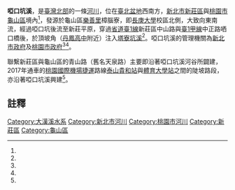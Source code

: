 {{coord|25|01|09|N|121|25|05|E|display=title}} 
{{Infobox river
| river_name = 啞口坑溪
| image_name = 
| image_size = 
| caption    = 
| origin     = [[龜山區|龜山區]]樂善村樟腦寮，[[林口台地|林口台地]]邊緣
| mouth      = [[新莊區|新莊區]]頂坡角，位於[[新北市立丹鳳高級中學|丹鳳高中]]附近
| river_system = [[淡水河|淡水河]]
| basin_countries =
| location  = [[桃園市|桃園市]][[龜山區|龜山區]] <br> [[新北市|新北市]][[新莊區|新莊區]]
| length    = 
| elevation = {{convert|215|m|0}}
| mouth_elevation = {{convert|16|m|0}}
| discharge = 
| watershed = 
}}

'''啞口坑溪'''，是[[臺灣北部|臺灣北部]]的一條[[河川|河川]]，位在[[臺北盆地|臺北盆地]]西南方，[[新北市|新北市]][[新莊區|新莊區]]與[[桃園市|桃園市]][[龜山區|龜山區]]境內<ref name="塔寮坑溪排水治理計畫"/>，發源於龜山區[[樂善里|樂善里]]樟腦寮，即[[長庚大學|長庚大學]]校區北側，大致向東南流，經過啞口坑後流至新莊平原，穿過[[臺1線|省道臺1線]]新莊區中山路與[[臺1線|臺1甲線]]中正路哂口橋後，於頂坡角（[[新北市立丹鳳高級中學|丹鳳高中]]附近）注入[[塔寮坑溪|塔寮坑溪]]<ref name="塔寮坑溪排水治理計畫"/>。啞口坑溪的管理機關為[[新北市政府|新北市政府]]及[[桃園市政府|桃園市政府]]<ref name="塔寮坑溪排水治理計畫"/><ref name="塔寮坑溪防淹水 十月底完工"/>。

聯繫新莊區與龜山區的青山路（舊名天泉路）主要即沿著啞口坑溪河谷所闢建，2017年通車的[[桃園國際機場捷運|桃園國際機場捷運]]路線[[泰山貴和站|泰山貴和站]]與[[體育大學站|體育大學站]]之間的陡坡路段，亦沿著啞口坑溪興建<ref name="桃園機場捷運青山路陡坡段橋梁與竹削型開挖擋土結構之設計與施工"/>。

== 註釋 ==
{{Reflist| refs=
<ref name="塔寮坑溪排水治理計畫">{{cite web|language=zh-tw|url=http://file.wra.gov.tw/public/Attachment/21201015294.pdf|title=塔寮坑溪排水治理計畫|author=|publisher=經濟部水利署|date=中華民國一００年十月|accessdate=2014-05-29|archive-date=2014-05-29|archive-url=https://web.archive.org/web/20140529085515/http://file.wra.gov.tw/public/Attachment/21201015294.pdf|dead-url=no}}</ref>

<ref name="塔寮坑溪防淹水 十月底完工">{{cite web|language=zh-tw|url=http://news.ltn.com.tw/news/local/paper/782152|title=塔寮坑溪防淹水 十月底完工|author=記者陳韋宗／新北報導|publisher=自由電子報|date=2014-05-26|accessdate=2014-05-29|archive-date=2019-11-08|archive-url=https://web.archive.org/web/20191108214611/https://news.ltn.com.tw/news/local/paper/782152|dead-url=no}}</ref>

<ref name="桃園機場捷運青山路陡坡段橋梁與竹削型開挖擋土結構之設計與施工">{{cite web|language=zh-tw|url=http://www.ceci.org.tw/book/89/web/92-105.pdf|title=桃園機場捷運青山路陡坡段橋梁與竹削型開挖擋土結構之設計與施工|author=張荻薇、王炤烈、張志斌、彭知行、劉醇宇|publisher=中華技術89期|date=2011-01|accessdate=2014-05-29|archive-date=2015-09-23|archive-url=https://web.archive.org/web/20150923201514/http://www.ceci.org.tw/book/89/web/92-105.pdf|dead-url=no}}</ref>
}}

{{淡水河}}

[[Category:大漢溪水系|Category:大漢溪水系]]
[[Category:新北市河川|Category:新北市河川]]
[[Category:桃園市河川|Category:桃園市河川]]
[[Category:新莊區|Category:新莊區]]
[[Category:龜山區|Category:龜山區]]